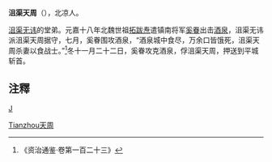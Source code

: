 '''沮渠天周'''（{{bd|?||?|}}），北凉人。

[[沮渠无讳|沮渠无讳]]的堂弟。元嘉十八年北魏世祖[[拓跋焘|拓跋焘]]遣镇南将军[[奚眷|奚眷]]出击[[酒泉|酒泉]]，沮渠无讳派沮渠天周据守，七月，奚眷围攻酒泉，“酒泉城中食尽，万余口皆饿死，沮渠天周杀妻以食战士。”<ref>《资治通鉴·卷第一百二十三》</ref>冬十一月二十二日，奚眷攻克酒泉，俘沮渠天周，押送到平城斩首。 

== 注釋 ==
{{reflist}}
[[category:南北朝軍事人物|J]]
[[Category:沮渠姓|Tianzhou天周]]